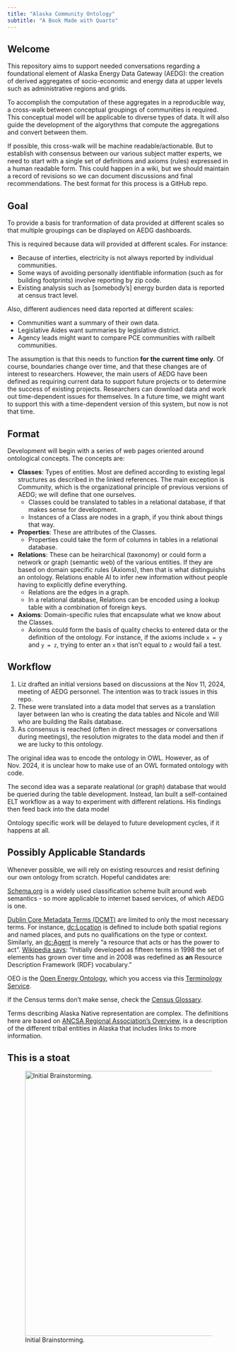 ```yaml
---
title: "Alaska Community Ontology"
subtitle: "A Book Made with Quarto"
---
```


## Welcome  {#welcome}

This repository aims to support needed conversations regarding a foundational element of Alaska Energy Data Gateway (AEDG): the creation of derived aggregates of socio-economic and energy data at upper levels such as administrative regions and grids.

To accomplish the computation of these aggregates in a reproducible way, a cross-walk between conceptual groupings of communities is required. This conceptual model will be applicable to diverse types of data. It will also guide the development of the algorythms that compute the aggregations and convert between them. 

If possible, this cross-walk will be machine readable/actionable. But to establish with consensus between our various subject matter experts, we need to start with a single set of definitions and axioms (rules) expressed in a human readable form. This could happen in a wiki, but we should maintain a record of revisions so we can document discussions and final recommendations. The best format for this process is a GitHub repo. 

## Goal

To provide a basis for tranformation of data provided at different scales so that multiple groupings can be displayed on AEDG dashboards. 

This is required because data will provided at different scales. For instance:

- Because of interties, electricity is not always reported by individual communities.
- Some ways of avoiding personally identifiable information (such as for building footprints) involve reporting by zip code.
- Existing analysis such as [somebody's] energy burden data is reported at census tract level.

Also, different audiences need data reported at different scales:

- Communities want a summary of their own data.
- Legislative Aides want summaries by legislative district.
- Agency leads might want to compare PCE communities with railbelt communities.

The assumption is that this needs to function **for the current time only**. Of course, boundaries change over time, and that these changes are of interest to researchers. However, the main users of AEDG have been defined as requiring current data to support future projects or to determine the success of existing projects. Researchers can download data and work out time-dependent issues for themselves. In a future time, we might want to support this with a time-dependent version of this system, but now is not that time.

## Format

Development will begin with a series of web pages oriented around ontological concepts. The concepts are:

- **Classes**: Types of entities. Most are defined according to existing legal structures as described in the linked references. The main exception is Community, which is the organizational principle of previous versions of AEDG; we will define that one ourselves.
  - Classes could be translated to tables in a relational database, if that makes sense for development. 
  - Instances of a Class are nodes in a graph, if you think about things that way.
- **Properties**: These are attributes of the Classes. 
  - Properties could take the form of columns in tables in a relational database.
- **Relations**: These can be heirarchical (taxonomy) or could form a network or graph (semantic web) of the various entities. If they are based on domain specific rules (Axioms), then that is what distinguishs an ontology. Relations enable AI to infer new information without people having to explicitly define everything.
  - Relations are the edges in a graph.
  - In a relational database, Relations can be encoded using a lookup table with a combination of foreign keys.
- **Axioms**: Domain-specific rules that encapsulate what we know about the Classes.
  - Axioms could form the basis of quality checks to entered data or the definition of the ontology. For instance, if the axioms include `x = y` and `y = z`, trying to enter an `x` that isn't equal to `z` would fail a test.

## Workflow

1. Liz drafted an initial versions based on discussions at the Nov 11, 2024, meeting of AEDG personnel. The intention was to track issues in this repo.
2. These were translated into a data model that serves as a translation layer between Ian who is creating the data tables and Nicole and Will who are building the Rails database.
3. As consensus is reached (often in direct messages or conversations during meetings), the resolution migrates to the data model and then if we are lucky to this ontology.

The original idea was to encode the ontology in OWL. However, as of Nov. 2024, it is unclear how to make use of an OWL formated ontology with code. 

The second idea was a separate realational (or graph) database that would be queried during the table development. Instead, Ian built a self-contained ELT workflow as a way to experiment with different relations. His findings then feed back into the data model

Ontology specific work will be delayed to future development cycles, if it happens at all.


## Possibly Applicable Standards

Whenever possible, we will rely on existing resources and resist defining our own ontology from scratch. Hopeful candidates are:

[Schema.org](https://schema.org) is a widely used classification scheme built around web semantics - so more applicable to internet based services, of which AEDG is one.

[Dublin Core Metadata Terms (DCMT)](https://www.dublincore.org/specifications/dublin-core/dcmi-terms) are limited to only the most necessary terms. For instance, [dc:Location](https://www.dublincore.org/specifications/dublin-core/dcmi-terms/#http://purl.org/dc/terms/Location) is defined to include both spatial regions and named places, and puts no qualifications on the type or context. Similarly, an [dc:Agent](https://www.dublincore.org/specifications/dublin-core/dcmi-terms/#http://purl.org/dc/terms/Agent) is merely "a resource that acts or has the power to act". [Wikipedia says](https://en.wikipedia.org/wiki/Dublin_Core): "Initially developed as fifteen terms in 1998 the set of elements has grown over time and in 2008 was redefined as **an** Resource Description Framework (RDF) vocabulary."

OEO is the [Open Energy Ontology](http://openenergy-platform.org/ontology/oeo/), which you access via this [Terminology Service](https://terminology.tib.eu/ts/ontologies/oeo/terms).

If the Census terms don't make sense, check the [Census Glossary](https://www.census.gov/glossary/).

Terms describing Alaska Native representation are complex. The definitions here are based on [ANCSA Regional Association's Overview](https://ancsaregional.com/overview-of-entities/), is a description of the different tribal entities in Alaska that includes links to more information.

## This is a stoat

![Initial Brainstorming.](images/brainstorming_board.jpg){fig-alt="first graph of communities" width=600 fig-align="left"}

